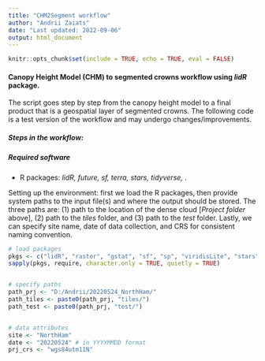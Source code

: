 ---
title: "CHM2Segment workflow"
author: "Andrii Zaiats"
date: "Last updated: 2022-09-06"
output: html_document
---
```{r setup, include=FALSE}
knitr::opts_chunk$set(include = TRUE, echo = TRUE, eval = FALSE)
```

#### Canopy Height Model (CHM) to segmented crowns workflow using _lidR_ package.\

The script goes step by step from the canopy height model to a final product that is a geospatial layer of segmented crowns. The following code is a test version of the workflow and may undergo changes/improvements.\

##### *Steps in the workflow:*

##### *Required software*

-   R packages: *lidR, future, sf, terra, stars, tidyverse, *.

Setting up the environment: first we load the R packages, then provide system paths to the input file(s) and where the output should be stored. The three paths are: (1) path to the location of the dense cloud [*Project folder* above], (2) path to the *tiles* folder, and (3) path to the *test* folder. Lastly, we can specify site name, date of data collection, and CRS for consistent naming convention.

```{r, results='hide', message=FALSE}
# load packages
pkgs <- c("lidR", "raster", "gstat", "sf", "sp", "viridisLite", "stars", "dplyr")
sapply(pkgs, require, character.only = TRUE, quietly = TRUE)


# specify paths
path_prj <- "D:/Andrii/20220524_NorthHam/"
path_tiles <- paste0(path_prj, "tiles/")
path_test <- paste0(path_prj, "test/")


# data attributes
site <- "NorthHam"
date <- "20220524" # in YYYYMMDD format
prj_crs <- "wgs84utm11N"
```

